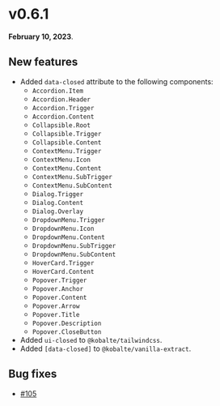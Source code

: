 # v0.6.1

**February 10, 2023**.

## New features

- Added `data-closed` attribute to the following components:
  - `Accordion.Item`
  - `Accordion.Header`
  - `Accordion.Trigger`
  - `Accordion.Content`
  - `Collapsible.Root`
  - `Collapsible.Trigger`
  - `Collapsible.Content`
  - `ContextMenu.Trigger`
  - `ContextMenu.Icon`
  - `ContextMenu.Content`
  - `ContextMenu.SubTrigger`
  - `ContextMenu.SubContent`
  - `Dialog.Trigger`
  - `Dialog.Content`
  - `Dialog.Overlay`
  - `DropdownMenu.Trigger`
  - `DropdownMenu.Icon`
  - `DropdownMenu.Content`
  - `DropdownMenu.SubTrigger`
  - `DropdownMenu.SubContent`
  - `HoverCard.Trigger`
  - `HoverCard.Content`
  - `Popover.Trigger`
  - `Popover.Anchor`
  - `Popover.Content`
  - `Popover.Arrow`
  - `Popover.Title`
  - `Popover.Description`
  - `Popover.CloseButton`
- Added `ui-closed` to `@kobalte/tailwindcss`.
- Added `[data-closed]` to `@kobalte/vanilla-extract`.

## Bug fixes

- [#105](https://github.com/kobaltedev/kobalte/issues/105)
